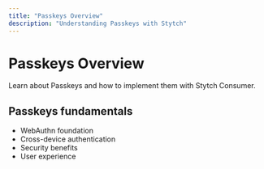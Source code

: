 ```yaml
---
title: "Passkeys Overview"
description: "Understanding Passkeys with Stytch"
---
```


# Passkeys Overview

Learn about Passkeys and how to implement them with Stytch Consumer.

## Passkeys fundamentals

- WebAuthn foundation
- Cross-device authentication
- Security benefits
- User experience
